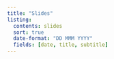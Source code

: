 ```yaml
---
title: "Slides"
listing:
  contents: slides
  sort: true
  date-format: "DD MMM YYYY"
  fields: [date, title, subtitle]
---
```

